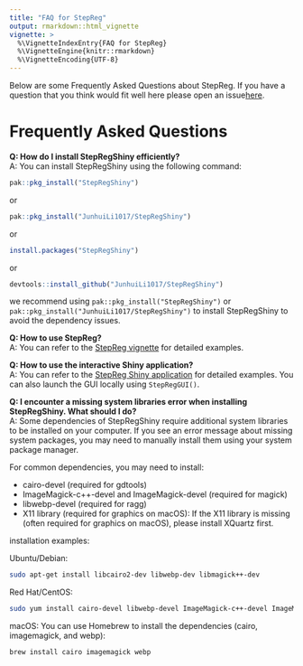 ```yaml
---
title: "FAQ for StepReg"
output: rmarkdown::html_vignette
vignette: >
  %\VignetteIndexEntry{FAQ for StepReg}
  %\VignetteEngine{knitr::rmarkdown}
  %\VignetteEncoding{UTF-8}
---
```


Below are some Frequently Asked Questions about StepReg. If you have a question that you think would fit well here please open an issue[here](https://github.com/JunhuiLi1017/StepReg/issues/new).

# Frequently Asked Questions

**Q: How do I install StepRegShiny efficiently?**  
A: You can install StepRegShiny using the following command:

```r
pak::pkg_install("StepRegShiny")
```

or

```r
pak::pkg_install("JunhuiLi1017/StepRegShiny")
```

or

```r
install.packages("StepRegShiny")
```

or

```r
devtools::install_github("JunhuiLi1017/StepRegShiny")
```
we recommend using `pak::pkg_install("StepRegShiny")` or `pak::pkg_install("JunhuiLi1017/StepRegShiny")` to install StepRegShiny to avoid the dependency issues.

**Q: How to use StepReg?**  
A: You can refer to the [StepReg vignette](https://CRAN.R-project.org/package=StepReg/vignettes/StepReg.html) for detailed examples.

**Q: How to use the interactive Shiny application?**  
A: You can refer to the [StepReg Shiny application](https://junhuili1017.shinyapps.io/StepRegShiny/) for detailed examples. You can also launch the GUI locally using `StepRegGUI()`.

**Q: I encounter a missing system libraries error when installing StepRegShiny. What should I do?**  
A: Some dependencies of StepRegShiny require additional system libraries to be installed on your computer. If you see an error message about missing system packages, you may need to manually install them using your system package manager.

For common dependencies, you may need to install:

- cairo-devel (required for gdtools)
- ImageMagick-c++-devel and ImageMagick-devel (required for magick)
- libwebp-devel (required for ragg)
- X11 library (required for graphics on macOS): If the X11 library is missing (often required for graphics on macOS), please install XQuartz first.

installation examples:

Ubuntu/Debian:
```sh
sudo apt-get install libcairo2-dev libwebp-dev libmagick++-dev
```

Red Hat/CentOS:
```sh
sudo yum install cairo-devel libwebp-devel ImageMagick-c++-devel ImageMagick-devel
```

macOS:
You can use Homebrew to install the dependencies (cairo, imagemagick, and webp):
```sh
brew install cairo imagemagick webp
```
